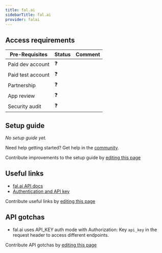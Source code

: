 ```yaml
---
title: fal.ai
sidebarTitle: fal.ai
provider: falai
---
```




<Overview />
<PreBuiltTooling provider={providers[pageMetadata.provider]} />
<PreBuiltUseCases />

## Access requirements
| Pre-Requisites | Status | Comment|
| - | - | - |
| Paid dev account | ❓ |  |
| Paid test account | ❓ |  |
| Partnership | ❓ | |
| App review | ❓ |  |
| Security audit | ❓ | |


## Setup guide

_No setup guide yet._

<Tip>Need help getting started? Get help in the [community](https://nango.dev/slack).</Tip>

<Note>Contribute improvements to the setup guide by [editing this page](https://github.com/nangohq/nango/tree/master/docs-v2/integrations/all/falai.mdx)</Note>


## Useful links

-   [fal.ai API docs](https://fal.ai/docs)
-   [Authentication and API key](https://fal.ai/docs/authentication)

<Note>Contribute useful links by [editing this page](https://github.com/nangohq/nango/tree/master/docs-v2/integrations/all/falai.mdx)</Note>

## API gotchas

- fal.ai uses API_KEY auth mode with Authorization: Key `api_key` in the request header to access different endpoints.

<Note>Contribute API gotchas by [editing this page](https://github.com/nangohq/nango/tree/master/docs-v2/integrations/all/falai.mdx)</Note>